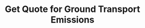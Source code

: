 ---
title: 'Get Quote for Ground Transport Emissions'
openapi: 'POST /v1/quotes/ground-transport'
description: 'Get a price quote for offsetting ground transportation carbon emissions. Will return the amount of CO2e to offset and total price.'
---